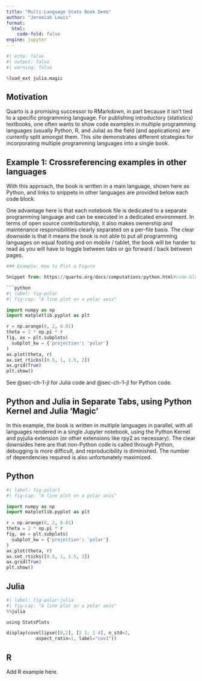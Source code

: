 ```yaml
---
title: "Multi-Language Stats Book Demo"
author: "Jeremiah Lewis"
format:
  html:
    code-fold: false
engine: jupyter
---
```


```python
#| echo: false
#| output: false
#| warning: false

%load_ext julia.magic
```

## Motivation

Quarto is a promising successor to RMarkdown, in part because it isn't tied to a specific programming language. For publishing introductory (statistics) textbooks, one often wants to show code examples in multiple programming languages (usually Python, R, and Julia) as the field (and applications) are currently split amongst them. This site demonstrates different strategies for incorporating multiple programming languages into a single book.

## Example 1: Crossreferencing examples in other languages

With this approach, the book is written in a main language, shown here as Python, and links to snippets in other languages are provided below each code block.

One advantage here is that each notebook file is dedicated to a separate programming language and can be executed in a dedicated environment. In terms of open source contributorship, it also makes ownership and maintenance responsibilities clearly separated on a per-file basis. The clear downside is that it means the book is not able to put all programming languages on equal footing and on mobile / tablet, the book will be harder to read as you will have to toggle between tabs or go forward / back between pages.

```python

### Example: How to Plot a Figure

Snippet from: https://quarto.org/docs/computations/python.html#code-blocks

```python
#| label: fig-polar
#| fig-cap: "A line plot on a polar axis"

import numpy as np
import matplotlib.pyplot as plt

r = np.arange(0, 2, 0.01)
theta = 2 * np.pi * r
fig, ax = plt.subplots(
  subplot_kw = {'projection': 'polar'} 
)
ax.plot(theta, r)
ax.set_rticks([0.5, 1, 1.5, 2])
ax.grid(True)
plt.show()
```

See @sec-ch-1-jl for Julia code and @sec-ch-1-jl for Python code.


## Python and Julia in Separate Tabs, using Python Kernel and Julia 'Magic'

In this example, the book is written in multiple languages in parallel, with all languages rendered in a single Jupyter notebook, using the Python Kernel and pyjulia extension (or other extensions like rpy2 as necessary). The clear downsides here are that non-Python code is called through Python, debugging is more difficult, and reproducibility is diminished. The number of dependencies required is also unfortunately maximized. 

::: {.panel-tabset}

## Python

```python
#| label: fig-polar1
#| fig-cap: "A line plot on a polar axis"

import numpy as np
import matplotlib.pyplot as plt

r = np.arange(0, 2, 0.01)
theta = 2 * np.pi * r
fig, ax = plt.subplots(
  subplot_kw = {'projection': 'polar'}
)
ax.plot(theta, r)
ax.set_rticks([0.5, 1, 1.5, 2])
ax.grid(True)
plt.show()
```

## Julia

```python
#| label: fig-polar-julia
#| fig-cap: "A line plot on a polar axis"
%%julia

using StatsPlots

display(covellipse([0,2], [2 1; 1 4], n_std=2, 
           aspect_ratio=1, label="cov1"))
```


## R

Add R example here.

:::
